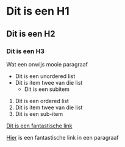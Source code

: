 
# Dit is een H1
## Dit is een H2
### Dit is een H3

Wat een onwijs mooie paragraaf

- Dit is een unordered list
- Dit is item twee van die list
  - Dit is een subitem

1. Dit is een ordered list
2. Dit is item twee van die list
  2. Dit is een sub-item

[Dit is een fantastische link](/about)

[Hier](/about) is een fantastische link in een paragraaf

<Projects />
